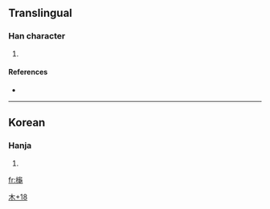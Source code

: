 ==Translingual==

===Han character===
{{Han char|rn=75|rad=木|as=18|sn=22|four=|canj=木竹月尸 (DHBS), 木弓X山 (DNXU)}}

# {{defn|Han|sort=木18}}

====References====
* {{Han ref|kx=0562.101|dj=0950.330|hdz=21323.151|uh=6AF7|ud=27383}}

----

==Korean==

===Hanja===
{{ko-hanja|hangeul=[[귀]]|eumhun=|rv=gwi|mr=kwi|y=kwi}}

# {{defn|Korean|sort=木18}}

[[Category:Korean-only CJKV Characters|木+18]]

[[fr:櫷]]